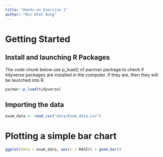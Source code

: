 ```yaml
---
title: "Hands-on Exercise 1"
author: "Min Htet Aung"
---
```


# Getting Started

## Install and launching R Packages

The code chunk below use p_load() of pacman package to check if tidyverse packages are installed in the computer. If they are, then they will be launched into R.

```r
pacman::p_load(tidyverse)
```

## Importing the data

```r
exam_data <- read_csv("data/Exam_data.csv")
```

# Plotting a simple bar chart

```r
ggplot(data = exam_data, aes(x = RACE)) + geom_bar()
```

